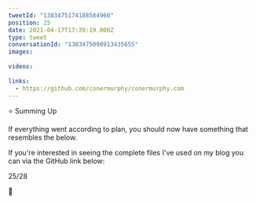 ```yaml
---
tweetId: "1383475174188584960"
position: 25
date: 2021-04-17T17:39:19.000Z
type: tweet
conversationId: "1383475098913435655"
images:
  
videos:
  
links:
  - https://github.com/conermurphy/conermurphy.com
---
```

⭐ Summing Up

If everything went according to plan, you should now have something that resembles the below.

If you're interested in seeing the complete files I've used on my blog you can via the GitHub link below:

25/28

🔗  

